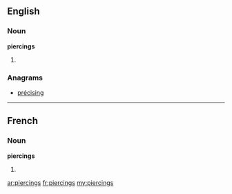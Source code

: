 ==English==

===Noun===
'''piercings'''

# {{plural of|[[piercing]]}}

===Anagrams===
* [[précising#English|précising]]

----

==French==

===Noun===
'''piercings''' {{m|p}}

# {{plural of|[[piercing]]|lang=fr}}

[[ar:piercings]]
[[fr:piercings]]
[[my:piercings]]